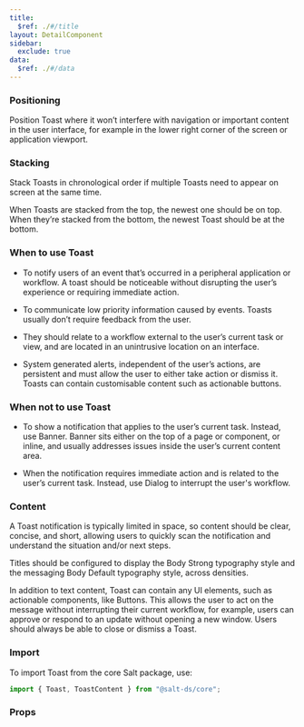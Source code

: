 ```yaml
---
title:
  $ref: ./#/title
layout: DetailComponent
sidebar:
  exclude: true
data:
  $ref: ./#/data
---
```


### Positioning

Position Toast where it won’t interfere with navigation or important content in the user interface, for example in the lower right corner of the screen or application viewport.

### Stacking

Stack Toasts in chronological order if multiple Toasts need to appear on screen at the same time.

When Toasts are stacked from the top, the newest one should be on top. When they’re stacked from the bottom, the newest Toast should be at the bottom.

### When to use Toast

- To notify users of an event that’s occurred in a peripheral application or workflow. A toast should be noticeable without disrupting the user’s experience or requiring immediate action.

- To communicate low priority information caused by events. Toasts usually don’t require feedback from the user.

- They should relate to a workflow external to the user’s current task or view, and are located in an unintrusive location on an interface.

- System generated alerts, independent of the user’s actions, are persistent and must allow the user to either take action or dismiss it. Toasts can contain customisable content such as actionable buttons.

### When not to use Toast

- To show a notification that applies to the user’s current task. Instead, use Banner. Banner sits either on the top of a page or component, or inline, and usually addresses issues inside the user’s current content area.

- When the notification requires immediate action and is related to the user’s current task. Instead, use Dialog to interrupt the user's workflow.

### Content

A Toast notification is typically limited in space, so content should be clear, concise, and short, allowing users to quickly scan the notification and understand the situation and/or next steps.

Titles should be configured to display the Body Strong typography style and the messaging Body Default typography style, across densities.

In addition to text content, Toast can contain any UI elements, such as actionable components, like Buttons. This allows the user to act on the message without interrupting their current workflow, for example, users can approve or respond to an update without opening a new window. Users should always be able to close or dismiss a Toast.

### Import

To import Toast from the core Salt package, use:

```js
import { Toast, ToastContent } from "@salt-ds/core";
```

### Props

<PropsTable componentName="Toast" />
